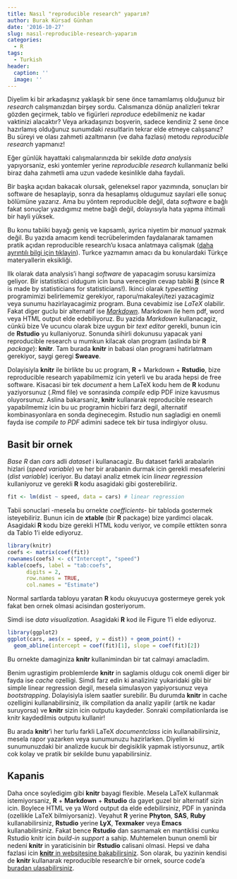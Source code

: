 ```yaml
---
title: Nasıl "reproducible research" yaparım?
author: Burak Kürsad Günhan
date: '2016-10-27'
slug: nasıl-reproducible-research-yaparım
categories:
  - R
tags:
  - Turkish
header:
  caption: ''
  image: ''
---
```


Diyelim ki bir arkadaşınız yaklaşık bir sene önce tamamlamış olduğunuz bir *research* calışmanızdan birşey sordu. Calısmanıza dönüp analizleri tekrar gözden geçirmek, tablo ve figürleri *reproduce* edebilmeniz ne kadar vaktinizi alacaktır? Veya arkadaşınızı boşverin, sadece kendiniz 2 sene önce hazırlamış olduğunuz sunumdaki *result*larin tekrar elde etmeye calışsanız? Bu süreyi ve olası zahmeti azaltmanın (ve daha fazlası) metodu *reproducible research* yapmanız!


Eğer günlük hayattaki calışmalarınızda bir sekilde *data analysis* yapıyorsaniz, eski yontemler yerine *reproducible research* kullanmaniz belki biraz daha zahmetli ama uzun vadede kesinlikle daha faydali. 


Bir başka açıdan bakacak olursak, geleneksel rapor yazımında, sonuçları bir software de hesaplayip, sonra da hesaplamış oldugumuz sayılari elle sonuç bölümüne yazarız. Ama bu yöntem reproducible değil, data *software* e bağlı fakat sonuçlar yazdıgımız metne bağlı değil, dolayısıyla hata yapma ihtimali bir hayli yüksek. 


Bu konu tabiiki bayağı geniş ve kapsamlı, ayrica niyetim bir *manual* yazmak değil. Bu yazıda amacım kendi tecrübelerimden faydalanarak tamamen pratik açıdan reproducible research'u kısaca anlatmaya calişmak ([daha ayrıntılı bilgi için tıklayin](http://reproducibleresearch.net)). Turkce yazmamın amacı da bu konulardaki Türkçe materyallerin eksikliği. 


Ilk olarak data analysis'i hangi *software* de yapacagim sorusu karsimiza geliyor. Bir istatistikci oldugum icin buna verecegim cevap tabiki [**R**](https://www.r-project.org) (since **R** is made by statisticians for statisticians!). Ikinci olarak *typesetting* programimizi belirlememiz gerekiyor, raporu/makaleyi/tezi yazacagimiz veya sunumu hazirlayacagimiz program. Buna cevabimiz ise *LaTeX* olabilir. Fakat diger guclu bir alternatif ise [*Markdown*](https://daringfireball.net/projects/markdown/). Markdown ile hem pdf, word veya HTML output elde edebiliyoruz. Bu yazida *Markdown* kullanacagiz, cünkü bize
Ve ucuncu olarak bize uygun bir *text editor* gerekli, bunun icin de **Rstudio** yu kullaniyoruz. Sonunda sihirli dokunusu yapacak yani reproducible research u mumkun kilacak olan program (aslinda bir **R** *package*): **knitr**. Tam burada **knitr** in babasi olan programi hatirlatmam gerekiyor, saygi geregi **Sweave**. 


Dolayisiyla **knitr** ile birlikte bu uc program, **R** + Markdown + **Rstudio**, bize reproducible research yapabilmemiz icin yeterli ve bu arada hepsi de free software. Kisacasi bir tek *document* a hem LaTeX kodu hem de **R** kodunu yaziyorsunuz (.Rmd file) ve sonrasinda *compile* edip PDF inize kavusmus oluyorsunuz. Aslina bakarsaniz, **knitr** kullanarak reproducible research yapabilmemiz icin bu uc programin hicbiri farz degil, alternatif kombinasyonlara en sonda deginecegim. Rstudio nun sagladigi en onemli fayda ise *compile to PDF* adimini sadece tek bir tusa indirgiyor olusu.

## Basit bir ornek

*Base R* dan *cars* adli *dataset* i kullanacagiz. Bu dataset farkli arabalarin hizlari (*speed variable*) ve her bir arabanin durmak icin gerekli mesafelerini (*dist variable*) iceriyor. Bu datayi analiz etmek icin *linear regression* kullaniyoruz ve gerekli **R** kodu asagidaki gibi gosterebiliriz.


```r
fit <- lm(dist ~ speed, data = cars) # linear regression 
```


Tabii sonuclari -mesela bu ornekte *coefficients*- bir tabloda gostermek isteyebiliriz. Bunun icin de **xtable** (bir **R** package) bize yardimci olacak. Asagidaki **R** kodu bize gerekli HTML kodu veriyor, ve compile ettikten sonra da Tablo 1'i elde ediyoruz.



```r
library(knitr)
coefs <- matrix(coef(fit))
rownames(coefs) <- c("Intercept", "speed")
kable(coefs, label = "tab:coefs",
      digits = 2,
      row.names = TRUE, 
      col.names = "Estimate")
```



Normal sartlarda tabloyu yaratan **R** kodu okuyucuya gostermeye gerek yok fakat ben ornek olmasi acisindan gosteriyorum.

Simdi ise *data visualization*. Asagidaki **R** kod ile Figure 1'i elde ediyoruz.

```r
library(ggplot2)
ggplot(cars, aes(x = speed, y = dist)) + geom_point() +
  geom_abline(intercept = coef(fit)[1], slope = coef(fit)[2])
```

Bu ornekte damaginiza **knitr** kullanimindan bir tat calmayi amacladim.  

Benim ugrastigim problemlerde **knitr** in saglamis oldugu cok onemli diger bir fayda ise *cache* ozelligi. Simdi farz edin ki analiziniz yukaridaki gibi bir simple linear regression degil, mesela simulasyon yapiyorsunuz veya *bootstrapping*. Dolayisiyla islem saatler surebilir. Bu durumda **knitr** in cache ozelligini kullanabilirsiniz, ilk compilation da analiz yapilir (artik ne kadar suruyorsa) ve **knitr** sizin icin outputu kaydeder. Sonraki compilationlarda ise knitr kaydedilmis outputu kullanir!

Bu arada **knitr**'i her turlu farkli LaTeX *documentclass* icin kullanabilirsiniz, mesela rapor yazarken veya sunumunuzu hazirlarken. Diyelim ki sunumunuzdaki bir analizde kucuk bir degisiklik yapmak istiyorsunuz, artik cok kolay ve pratik bir sekilde bunu yapabilirsiniz.



## Kapanis

Daha once soyledigim gibi **knitr** bayagi flexible. Mesela LaTeX kullanmak istemiyorsaniz, **R** + **Markdown** + **Rstudio** da gayet guzel bir alternatif sizin icin. Boylece HTML ve ya Word output da elde edebilirsiniz, PDF in yaninda (ozellikle  LaTeX bilmiyorsaniz). Veyahut **R** yerine **Phyton**, **SAS**, **Ruby** kullanabilirsiniz, **Rstudio** yerine **LyX**, **Texmaker** veya **Emacs** kullanabilirsiniz. Fakat bence **Rstudio** dan sasmamak en mantiklisi cunku Rstudio knitr icin *build-in support* a sahip. Muhtemelen bunun onemli bir nedeni **knitr** in yaraticisinin bir **Rstudio** calisani olmasi. Hepsi ve daha fazlasi icin [**knitr** in websitesine bakabilirsiniz](http://yihui.name/knitr/). Son olarak, bu yazinin kendisi de **knitr** kullanarak reproducible research'e bir ornek, source code'a [buradan ulasabilirsiniz](https://raw.githubusercontent.com/gunhanb/blog/gh-pages/_source/2016-10-27-reproducible-research.Rmd).

